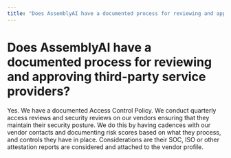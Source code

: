 ```yaml
---
title: "Does AssemblyAI have a documented process for reviewing and approving third-party service providers?"
---
```


# Does AssemblyAI have a documented process for reviewing and approving third-party service providers?

Yes. We have a documented Access Control Policy. We conduct quarterly access reviews and security reviews on our vendors ensuring that they maintain their security posture. We do this by having cadences with our vendor contacts and documenting risk scores based on what they process, and controls they have in place. Considerations are their SOC, ISO or other attestation reports are considered and attached to the vendor profile.